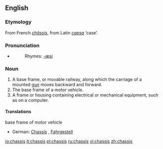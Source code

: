 {{see|châssis}}
==English==

===Etymology===
From French ''[[châssis]]'', from Latin ''[[capsa]]'' ‘case’.

===Pronunciation===
* {{IPA|/ˈʃæsi/}}
*:Rhymes: [[Rhymes:English:-æsi|-æsi]]

===Noun===
{{en-noun|chassis}}

# A base frame, or movable railway, along which the carriage of a mounted [[gun]] moves backward and forward.
# The base frame of a motor vehicle.
# A frame or housing containing electrical or mechanical equipment, such as on a computer.

====Translations====
;base frame of motor vehicle
*German: [[Chassis]] {{n}}, [[Fahrgestell]] {{n}}

[[io:chassis]]
[[it:chassis]]
[[pl:chassis]]
[[ru:chassis]]
[[vi:chassis]]
[[zh:chassis]]